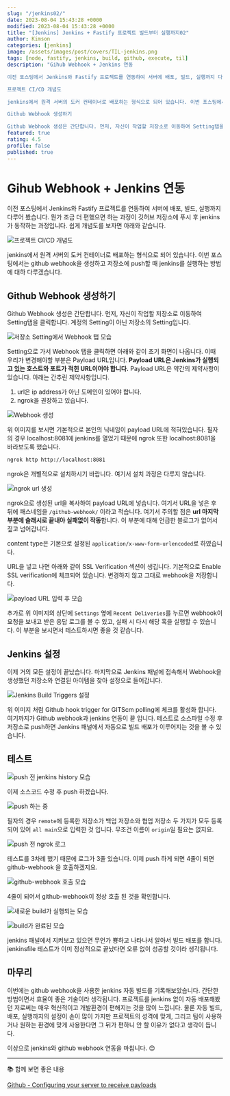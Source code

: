 ```yaml
---
slug: "/jenkins02/"
date: 2023-08-04 15:43:28 +0000
modified: 2023-08-04 15:43:28 +0000
title: "[Jenkins] Jenkins + Fastify 프로젝트 빌드부터 실행까지02"
author: Kimson
categories: [jenkins]
image: /assets/images/post/covers/TIL-jenkins.png
tags: [node, fastify, jenkins, build, github, execute, til]
description: "Gihub Webhook + Jenkins 연동

이전 포스팅에서 Jenkins와 Fastify 프로젝트를 연동하여 서버에 배포, 빌드, 실행까지 다루어 봤습니다. 뭔가 조금 더 편했으면 하는 과정이 깃허브 저장소에 푸시 후 jenkins가 동작하는 과정입니다. 쉽게 개념도를 보자면 아래와 같습니다.

프로젝트 CI/CD 개념도

jenkins에서 원격 서버의 도커 컨테이너로 배포하는 형식으로 되어 있습니다. 이번 포스팅에서는 github webhook을 생성하고 저장소에 push할 때 jenkins를 실행하는 방법에 대하 다루겠습니다.

Github Webhook 생성하기

Github Webhook 생성은 간단합니다. 먼저, 자신이 작업할 저장소로 이동하여 Setting탭을 클릭합니다. 계정의 Setting이 아닌 저장소의 Setting입니다."
featured: true
rating: 4.5
profile: false
published: true
---
```


# Gihub Webhook + Jenkins 연동

이전 포스팅에서 Jenkins와 Fastify 프로젝트를 연동하여 서버에 배포, 빌드, 실행까지 다루어 봤습니다. 뭔가 조금 더 편했으면 하는 과정이 깃허브 저장소에 푸시 후 jenkins가 동작하는 과정입니다. 쉽게 개념도를 보자면 아래와 같습니다.

![프로젝트 CI/CD 개념도](https://github.com/kkn1125/kkn1125.github.io/assets/71887242/0d35493d-b720-4e53-9872-81c11aa3e3e9)

jenkins에서 원격 서버의 도커 컨테이너로 배포하는 형식으로 되어 있습니다. 이번 포스팅에서는 github webhook을 생성하고 저장소에 push할 때 jenkins를 실행하는 방법에 대하 다루겠습니다.

## Github Webhook 생성하기

Github Webhook 생성은 간단합니다. 먼저, 자신이 작업할 저장소로 이동하여 Setting탭을 클릭합니다. 계정의 Setting이 아닌 저장소의 Setting입니다.

![저장소 Setting에서 Webhook 탭 모습](https://github.com/kkn1125/kkn1125.github.io/assets/71887242/f820f9c0-208a-41ed-ae9e-8935e04b9d60)

Setting으로 가서 Webhook 탭을 클릭하면 아래와 같이 초기 화면이 나옵니다. 이때 우리가 변경해야할 부분은 Payload URL입니다. **Payload URL은 Jenkins가 실행되고 있는 호스트와 포트가 적힌 URL이어야 합니다.** Payload URL은 약간의 제약사항이 있습니다. 아래는 간추린 제약사항입니다.

1. url은 ip address가 아닌 도메인이 있어야 합니다.
2. ngrok을 권장하고 있습니다.

![Webhook 생성](https://github.com/kkn1125/kkn1125.github.io/assets/71887242/8caecd3d-bbaa-45b4-88ab-f5973bf17226)

위 이미지를 보시면 기본적으로 본인의 닉네임이 payload URL에 적혀있습니다. 필자의 경우 localhost:8081에 jenkins를 열었기 때문에 ngrok 또한 localhost:8081을 바라보도록 했습니다.

```bash showLineNumbers
ngrok http http://localhost:8081
```

ngrok은 개별적으로 설치하시기 바랍니다. 여기서 설치 과정은 다루지 않습니다.

![ngrok url 생성](https://github.com/kkn1125/kkn1125.github.io/assets/71887242/7452dc90-3a4e-406b-b9e1-95037c801532)

ngrok으로 생성된 url을 복사하여 payload URL에 넣습니다. 여기서 URL을 넣은 후 뒤에 패스네임을 `/github-webhook/` 이라고 적습니다. 여기서 주의할 점은 **url 마지막 부분에 슬래시로 끝내야 실패없이 작동**합니다. 이 부분에 대해 언급한 블로그가 없어서 짚고 넘어갑니다.

content type은 기본으로 설정된 `application/x-www-form-urlencoded`로 하였습니다.

URL을 넣고 나면 아래와 같이 SSL Verification 섹션이 생깁니다. 기본적으로 Enable SSL verification에 체크되어 있습니다. 변경하지 않고 그대로 webhook을 저장합니다.

![payload URL 입력 후 모습](https://github.com/kkn1125/kkn1125.github.io/assets/71887242/2d8823ac-386b-4c02-8a78-d4c02dbe52bd)

추가로 위 이미지의 상단에 `Settings` 옆에 `Recent Deliveries`를 누르면 webhook이 요청을 보내고 받은 응답 로그를 볼 수 있고, 실패 시 다시 해당 훅을 실행할 수 있습니다. 이 부분을 보시면서 테스트하시면 좋을 것 같습니다.

## Jenkins 설정

이제 거의 모든 설정이 끝났습니다. 마지막으로 Jenkins 패널에 접속해서 Webhook을 생성했던 저장소와 연결된 아이템을 찾아 설정으로 들어갑니다.

![Jenkins Build Triggers 설정](https://github.com/kkn1125/kkn1125.github.io/assets/71887242/278de461-2277-49af-b4c9-a0dde911204c)

위 이미지 처럼 Github hook trigger for GITScm polling에 체크를 활성화 합니다. 여기까지가 Github webhook과 jenkins 연동이 끝 입니다. 테스트로 소스파일 수정 후 저장소로 push하면 Jenkins 패널에서 자동으로 빌드 배포가 이루어지는 것을 볼 수 있습니다.

## 테스트

![push 전 jenkins history 모습](https://github.com/kkn1125/kkn1125.github.io/assets/71887242/67d21985-ef6c-4186-ae19-52897e966081)

이제 소스코드 수정 후 push 하겠습니다.

![push 하는 중](https://github.com/kkn1125/kkn1125.github.io/assets/71887242/8fe924db-72b7-44fa-8f06-3c5e8dd4756c)

필자의 경우 `remote`에 등록한 저장소가 백업 저장소와 협업 저장소 두 가지가 모두 등록되어 있어 `all main`으로 입력한 것 입니다. 무조건 이름이 `origin`일 필요는 없지요.

![push 전 ngrok 로그](https://github.com/kkn1125/kkn1125.github.io/assets/71887242/66ddeef5-1fb2-4647-8fec-b93fef2c9331)

테스트를 3차례 했기 때문에 로그가 3줄 있습니다. 이제 push 하게 되면 4줄이 되면 github-webhook 을 호출하겠지요.

![github-webhook 호출 모습](https://github.com/kkn1125/kkn1125.github.io/assets/71887242/8c9f44f5-50be-4d54-b640-4dbcd753267e)

4줄이 되어서 github-webhook이 정상 호출 된 것을 확인합니다.

![새로운 build가 실행되는 모습](https://github.com/kkn1125/kkn1125.github.io/assets/71887242/cbf307ce-351c-4d09-8bcc-c2c417242807)

![build가 완료된 모습](https://github.com/kkn1125/kkn1125.github.io/assets/71887242/99623af5-1c4c-418b-a43e-5d2f19f3f0ad)

jenkins 패널에서 지켜보고 있으면 무언가 뿅하고 나타나서 알아서 빌드 배포를 합니다. jenkinsfile 테스트가 이미 정상적으로 끝났다면 오류 없이 성공할 것이라 생각됩니다.

## 마무리

이번에는 github webhook을 사용한 jenkins 자동 빌드를 기록해보았습니다. 간단한 방법이면서 효율이 좋은 기술이라 생각됩니다. 프로젝트를 jenkins 없이 자동 배포해봤던 저로써는 매우 혁신적이고 개발환경이 편해지는 것을 많이 느낍니다. 물론 자동 빌드, 배포, 실행까지의 설정이 손이 많이 가지만 프로젝트의 성격에 맞게, 그리고 팀이 사용하거나 원하는 환경에 맞게 사용한다면 그 뒤가 편하니 안 할 이유가 없다고 생각이 듭니다.

이상으로 jenkins와 github webhook 연동을 마칩니다. 😊

---

📚 함께 보면 좋은 내용

[Github - Configuring your server to receive payloads](https://docs.github.com/en/webhooks-and-events/webhooks/configuring-your-server-to-receive-payloads)
